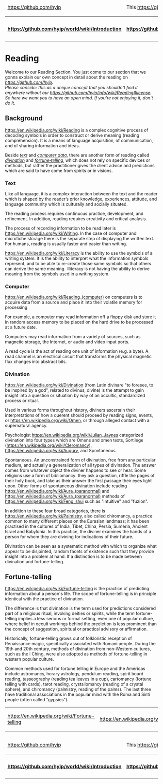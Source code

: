 <table>
  <thead>
    <tr>
      <td>[[<img src="https://avatars1.githubusercontent.com/u/8466209?v=3&s=20" class="avatar">|https://github.com/hyip]]</td><td colspan="8">This [[wiki|https://github.com/hyip/info/wiki]] is courtesy of <strong>[[The HYIP Project|https://github.com/hyip]]</strong>. Find all of them on <strong>[[The Project Map|https://github.com/hyip/info/wiki/maps#project-map]]</strong>.</td>   
    </tr>
  </thead>
  <tbody>
    <tr>
      <th>[[:arrow_double_up:|https://github.com/hyip/world/wiki/Introduction]]</th>
      <th>[[:arrow_up_small:|https://github.com/hyipworld/hyipworld.github.io/wiki/Introduction]]</th>
      <th>[[Introduction|:rewind:]] [[Introduction|Intro]]</th>
      <th>[[Writing|:arrow_backward:]] [[Writing|Prev]]</th>
      <th>[[Reading|:repeat:]] [[Reading|Reload]]</th>
      <th>[[Discussion|Next]] [[Discussion|:arrow_forward:]]</th>
      <th>[[maps|Last]] [[maps|:fast_forward:]]</th>
      <th>[[:arrow_down_small:|https://github.com/hyip/rating]]</th>
      <th>[[:arrow_double_down:|https://github.com/hyip/rating/wiki/Introduction]]</th>
    </tr>
  </tbody>
</table>
= Reading =
Welcome to our Reading Section. You just come to our section that we gonna explain our own concept in detail about the reading on ''[[our project|https://github.com/hyip]]''.<br />

''Please consider this as a unique concept that you shouldn't find it anywhere without our [[license|https://github.com/hyip/info/wiki/Reading#license]]. So here we want you to have an open mind. If you're not enjoying it, don't do it.''

== Background ==
[[Reading|https://en.wikipedia.org/wiki/Reading]] is a complex cognitive process of decoding symbols in order to construct or derive meaning (reading comprehension). It is a means of language acquisition, of communication, and of sharing information and ideas. 

Beside ''[[Reading#text|text]]'' and ''[[Reading#computer|computer data]]'', there are another form of reading called ''[[Reading#divination|divination]]'' and ''[[Reading#fortune-telling|fortune-telling]]'', which does not rely on specific devices or methods, but rather the practitioner gives the client advice and predictions which are said to have come from spirits or in visions.

=== Text ===
Like all language, it is a complex interaction between the text and the reader which is shaped by the reader’s prior knowledge, experiences, attitude, and language community which is culturally and socially situated. 

The reading process requires continuous practice, development, and refinement. In addition, reading requires creativity and critical analysis.

The process of recording information to be read later is [[writing|https://en.wikipedia.org/wiki/Writing]]. In the case of computer and microfiche storage there is the separate step of displaying the written text. For humans, reading is usually faster and easier than writing.

[[Literacy|https://en.wikipedia.org/wiki/Literacy]] is the ability to use the symbols of a writing system. It is the ability to interpret what the information symbols represent, and to be able to re-create those same symbols so that others can derive the same meaning. Illiteracy is not having the ability to derive meaning from the symbols used in a writing system.
=== Computer ===
[[Reading|https://en.wikipedia.org/wiki/Reading_(computer)]] on computers is to acquire data from a source and place it into their volatile memory for processing. 

For example, a computer may read information off a floppy disk and store it in random access memory to be placed on the hard drive to be processed at a future date. 

Computers may read information from a variety of sources, such as magnetic storage, the Internet, or audio and video input ports.

A read cycle is the act of reading one unit of information (e.g. a byte). A read channel is an electrical circuit that transforms the physical magnetic flux changes into abstract bits. 
=== Divination ===
[[Divination|https://en.wikipedia.org/wiki/Divination]] (from Latin divinare "to foresee, to be inspired by a god", related to divinus, divine) is the attempt to gain insight into a question or situation by way of an occultic, standardized process or ritual. 

Used in various forms throughout history, diviners ascertain their interpretations of how a querent should proceed by reading signs, events, or [[omens|https://en.wikipedia.org/wiki/Omen]], or through alleged contact with a supernatural agency.

Psychologist [[Julian Jaynes|https://en.wikipedia.org/wiki/Julian_Jaynes]] categorized divination into four types which are Omens and omen texts, Sortilege ([[cleromancy|https://en.wikipedia.org/wiki/Cleromancy]]), [[Augury|https://en.wikipedia.org/wiki/Augury]], and Spontaneous.

Spontaneous. An unconstrained form of divination, free from any particular medium, and actually a generalization of all types of divination. The answer comes from whatever object the diviner happens to see or hear. Some religions use a form of bibliomancy: they ask a question, riffle the pages of their holy book, and take as their answer the first passage their eyes light upon. Other forms of spontaneous divination include reading [[auras|https://en.wikipedia.org/wiki/Aura_(paranormal)]] and [[New Age|https://en.wikipedia.org/wiki/Aura_(paranormal)]] methods of [[feng shui|https://en.wikipedia.org/wiki/Feng_shui]] such as "intuitive" and "fuzion".

In addition to these four broad categories, there is [[palmistry|https://en.wikipedia.org/wiki/Palmistry]], also called chiromancy, a practice common to many different places on the Eurasian landmass; it has been practised in the cultures of India, Tibet, China, Persia, Sumeria, Ancient Israel and Babylonia. In this practice, the diviner examines the hands of a person for whom they are divining for indications of their future.

Divination can be seen as a systematic method with which to organize what appear to be disjointed, random facets of existence such that they provide insight into a problem at hand. If a distinction is to be made between divination and fortune-telling.
== Fortune-telling ==
[[Fortune-telling|https://en.wikipedia.org/wiki/Fortune-telling]] is the practice of predicting information about a person's life. The scope of fortune-telling is in principle identical with the practice of divination.

The difference is that divination is the term used for predictions considered part of a religious ritual, invoking deities or spirits, while the term fortune-telling implies a less serious or formal setting, even one of popular culture, where belief in occult workings behind the prediction is less prominent than the concept of suggestion, spiritual or practical advisory or affirmation.

Historically, fortune-telling grows out of folkloristic reception of Renaissance magic, specifically associated with Romani people. During the 19th and 20th century, methods of divination from non-Western cultures, such as the I Ching, were also adopted as methods of fortune-telling in western popular culture.

Common methods used for fortune telling in Europe and the Americas include astromancy, horary astrology, pendulum reading, spirit board reading, tasseography (reading tea leaves in a cup), cartomancy (fortune telling with cards), tarot reading, crystallomancy (reading of a crystal sphere), and chiromancy (palmistry, reading of the palms). The last three have traditional associations in the popular mind with the Roma and Sinti people (often called "gypsies").

<table>
    <tr>
      <td>[[<img src="https://tophyipmonitor.files.wordpress.com/2015/11/chart_of_the_hand.png?h=300">|https://en.wikipedia.org/wiki/Fortune-telling]]</td>
      <td>[[<img src="https://tophyipmonitor.files.wordpress.com/2015/11/the_zodiac_man.jpg?h=300">|https://en.wikipedia.org/wiki/Astrology]]</td>
      <td>[[<img src="https://tophyipmonitor.files.wordpress.com/2015/11/fengshui_compass1.jpg?h=300">|https://en.wikipedia.org/wiki/Feng_shui]]</td>   
  </tr>
</table>

<table>
  <thead>
    <tr>
      <td>[[<img src="https://avatars1.githubusercontent.com/u/8466209?v=3&s=20" class="avatar">|https://github.com/hyip]]</td><td colspan="8">This [[wiki|https://github.com/hyip/info/wiki]] is courtesy of <strong>[[The HYIP Project|https://github.com/hyip]]</strong>. Find all of them on <strong>[[The Project Map|https://github.com/hyip/info/wiki/maps#project-map]]</strong>.</td>   
    </tr>
  </thead>
  <tbody>
    <tr>
      <th>[[:arrow_double_up:|https://github.com/hyip/world/wiki/Introduction]]</th>
      <th>[[:arrow_up_small:|https://github.com/hyipworld/hyipworld.github.io/wiki/Introduction]]</th>
      <th>[[Introduction|:rewind:]] [[Introduction|Intro]]</th>
      <th>[[Writing|:arrow_backward:]] [[Writing|Prev]]</th>
      <th>[[Reading|:repeat:]] [[Reading|Reload]]</th>
      <th>[[Discussion|Next]] [[Discussion|:arrow_forward:]]</th>
      <th>[[maps|Last]] [[maps|:fast_forward:]]</th>
      <th>[[:arrow_down_small:|https://github.com/hyip/rating]]</th>
      <th>[[:arrow_double_down:|https://github.com/hyip/rating/wiki/Introduction]]</th>
    </tr>
  </tbody>
</table>